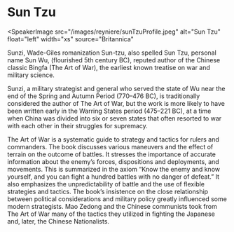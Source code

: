 <Speaker name="Sun Tzu" />

# Sun Tzu

<SpeakerImage
  src="/images/reyniere/sunTzuProfile.jpeg"
  alt="Sun Tzu"
  float="left"
  width="xs"
  source="Britannica"
></SpeakerImage>

Sunzi, Wade-Giles romanization Sun-tzu, also spelled Sun Tzu, personal name Sun Wu, (flourished 5th century BC), reputed author of the Chinese classic Bingfa (The Art of War), the earliest known treatise on war and military science.

Sunzi, a military strategist and general who served the state of Wu near the end of the Spring and Autumn Period (770–476 BC), is traditionally considered the author of The Art of War, but the work is more likely to have been written early in the Warring States period (475–221 BC), at a time when China was divided into six or seven states that often resorted to war with each other in their struggles for supremacy.

The Art of War is a systematic guide to strategy and tactics for rulers and commanders. The book discusses various maneuvers and the effect of terrain on the outcome of battles. It stresses the importance of accurate information about the enemy’s forces, dispositions and deployments, and movements. This is summarized in the axiom “Know the enemy and know yourself, and you can fight a hundred battles with no danger of defeat.” It also emphasizes the unpredictability of battle and the use of flexible strategies and tactics. The book’s insistence on the close relationship between political considerations and military policy greatly influenced some modern strategists. Mao Zedong and the Chinese communists took from The Art of War many of the tactics they utilized in fighting the Japanese and, later, the Chinese Nationalists.
